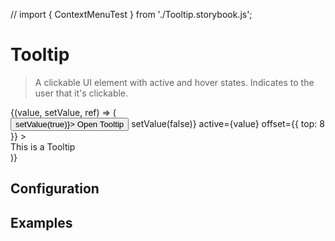 // import { ContextMenuTest } from './Tooltip.storybook.js';

# Tooltip

> A clickable UI element with active and hover states. Indicates to the user that it's clickable.

<CodeBlock>
  {(value, setValue, ref) => (
    <div>
      <Button innerRef={ref} onClick={() => setValue(true)}>
        Open Tooltip
      </Button>
      <Tooltip
        attachTo={ref}
        onClose={() => setValue(false)}
        active={value}
        offset={{ top: 8 }}
      >
        <div style={{ padding: 8, background: "#FFF" }}>This is a Tooltip</div>
      </Tooltip>
    </div>
  )}
</CodeBlock>

## Configuration

<ConfigBlock of={Tooltip} />

## Examples
